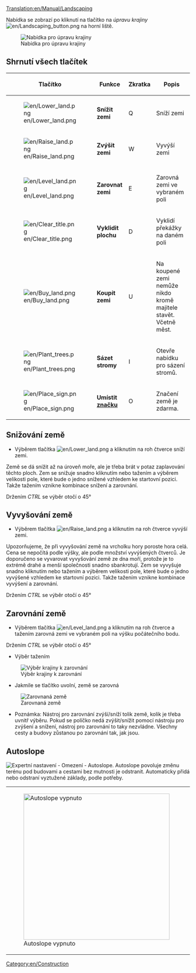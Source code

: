 [[Translation:en/Manual/Landscaping]]
{{en/Tutorial}}

Nabídka se zobrazí po kliknutí na tlačítko na ''úpravu krajiny'' [[File:en/Landscaping button.png]] na horní liště.

[[File:en/Landscaping toolbar.png|none|frame|Nabídka pro úpravu krajiny]]

==Shrnutí všech tlačítek==

{| {{en/Wikitable}}
|- style="background:#efefef"
!width='46'|Tlačítko
!width='150'|Funkce
!Zkratka
!Popis
|-
|[[File:en/Lower land.png]]
|'''Snížit zemi'''
|Q
|Sníží zemi
|-
|[[File:en/Raise land.png]]
|'''Zvýšit zemi'''
|W
|Vyvýší zemi
|-
|[[File:en/Level land.png]]
|'''Zarovnat zemi'''
|E
|Zarovná zemi ve vybraném poli
|-
|[[File:en/Clear title.png]]
|'''Vyklidit plochu'''
|D
|Vyklidí překážky na daném poli
|-
|[[File:en/Buy land.png]]
|'''Koupit zemi'''
|U
|Na koupené zemi nemůže nikdo kromě majitele stavět. Včetně měst.
|-
|[[File:en/Plant trees.png]]
|'''Sázet stromy'''
|I
|Otevře nabídku pro sázení stromů.
|-
|[[File:en/Place sign.png]]
|'''Umístit [[en/Značky|značku]]'''
|O
|Značení země je zdarma.
|}

==Snižování země==
* Výběrem tlačítka [[File:en/Lower land.png]] a kliknutím na roh čtverce sníží zemi. 
Země se dá snížit až na úroveň moře, ale je třeba brát v potaz zaplavování těchto ploch. 
Zem se snižuje snadno kliknutím nebo tažením a výběrem velikosti pole, které bude o jedno snížené vzhledem ke startovní pozici. Takže tažením vznikne kombinace snížení a zarovnání. 

Držením ''CTRL'' se výběr otočí o 45°

==Vyvyšování země==

* Výběrem tlačítka [[File:en/Raise land.png]] a kliknutím na roh čtverce vyvýší zemi.
Upozorňujeme, že při vyvyšování země na vrcholku hory poroste hora celá. Cena se nepočítá podle výšky, ale podle množství vyvýšených čtverců. Je doporučeno se vyvarovat vyvyšování země ze dna moří, protože je to extrémě drahé a menší společnosti snadno sbankrotují. Zem se vyvyšuje snadno kliknutím nebo tažením a výběrem velikosti pole, které bude o jedno vyvýšené vzhledem ke startovní pozici. Takže tažením vznikne kombinace vyvýšení a zarovnání.

Držením ''CTRL'' se výběr otočí o 45°

==Zarovnání země==

* Výběrem tlačítka [[File:en/Level land.png]] a kliknutím na roh čtverce a tažením zarovná zemi ve vybraném poli na výšku počátečního bodu.

Držením ''CTRL'' se výběr otočí o 45° 

* Výběr tažením
[[File:en/Level land before.png|center|none|frame|Výběr krajiny k zarovnání]]

* Jakmile se tlačítko uvolní, země se zarovná
[[File:en/Level land after.png|center|none|frame|Zarovnaná země]]

* Poznámka: Nástroj pro zarovnání zvýší/sníží tolik země, kolik je třeba uvnitř výběru. Pokud se políčko nedá zvýšit/snížit pomocí nástroju pro zvýšení a snížení, nástroj pro zarovnání to taky nezvládne. Všechny cesty a budovy zůstanou po zarovnání tak, jak jsou.

==Autoslope==
[[File:en/Autoslope.png|right|frame|Expertní nastavení - Omezení - ''Autoslope''.]]
Autoslope povoluje změnu terénu pod budovami a cestami bez mutnosti je odstranit. Automaticky přidá nebo odstraní vyztužené základy, podle potřeby.

{|
|[[File:en/Terraformoff.png|none|thumb|400px|Autoslope vypnuto]]
|[[File:en/Terraformon.png|none|thumb|400px|Autoslope zapnuto]]
|}

{{en/Feature|0.6}}
[[Category:en/Construction]]